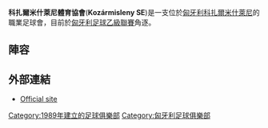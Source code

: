 {{Infobox football club 
| clubname    = 科扎爾米什萊尼體育協會
| image       = 
| fullname    = Kozármisleny Sport Egyesület
| nickname    = Misleny
| founded     = {{start date and age|df=yes|1989}}
| ground      = [[科扎爾米什萊尼|科扎爾米什萊尼]][[Alkotmány_tér_stadion|Alkotmány tér stadion]]
| capacity    = 1,500
| chairman    = {{flagicon|HUN}} Attila Feleki
| manager     = {{flagicon|POR}} [[Eduardo_Almeida|Eduardo Almeida]]
| league      = [[匈牙利足球乙級聯賽|匈牙利足球乙級聯賽]]
| season      = 2012–13
| position    = 2
| website     = http://www.kozarmislenyse.hu/
| pattern_la1 = _whitestripes   | pattern_la2 =
| pattern_b1  = _whitestripes   | pattern_b2  = _collarwhite
| pattern_ra1 = _whitestripes   | pattern_ra2 =
| leftarm1    = 094ca1          | leftarm2    = FFFFFF
| body1       = 094ca1          | body2       = FFFFFF
| rightarm1   = 094ca1          | rightarm2   = FFFFFF
| shorts1     = 094ca1          | shorts2     = FFFFFF
| socks1      = 094ca1          | socks2      = FFFFFF
| current     = 2013–14 Kozármisleny SE season
|
}}

'''科扎爾米什萊尼體育協會'''('''Kozármisleny SE''')是一支位於[[匈牙利|匈牙利]][[科扎爾米什萊尼|科扎爾米什萊尼]]的職業足球會，目前於[[匈牙利足球乙級聯賽|匈牙利足球乙級聯賽]]角逐。

==陣容==
{{updated|2014年3月18日}}
{{Fs start}}
{{Fs player|no= 3 |nat= HUN |name=[[Balázs_Szabó_(footballer)|Balázs Szabó]]|pos=DF}}
{{Fs player|no= 5 |nat= HUN |name=[[Miklós_Gaál|Miklós Gaál]]|pos=DF}}
{{Fs player|no= 6 |nat= HUN |name=[[Viktor_Petrók|Viktor Petrók]]|pos=DF}}
{{Fs player|no= 7 |nat= HUN |name=Krisztián Nagy|pos=MF}}
{{Fs player|no= 9 |nat= HUN |name=[[Bence_Varga|Bence Varga]]|pos=FW}}
{{Fs player|no= 11|nat= HUN |name=Olivér Fenyvesi|pos=MF}}
{{Fs player|no= 13|nat= HUN |name=Tamás Kovács|pos=MF}}
{{Fs player|no= 14|nat= HUN |name=Rajmond Toricska|pos=MF}}
{{Fs player|no= 17|nat= HUN |name=Márton Kiss|pos=DF}}
{{Fs player|no= 19|nat= HUN |name=[[Lóránt_Oláh|Lóránt Oláh]]|pos=FW}}
{{Fs mid}}
{{Fs player|no= 20|nat= HUN |name=Zoltán Farkas|pos=MF}}
{{Fs player|no= 21|nat= HUN |name=Dániel Tóth|pos=FW}}
{{Fs player|no= 22|nat= HUN |name=Csaba Sólyom|pos=GK}}
{{Fs player|no= 28|nat= HUN |name=Erik Nagy|pos=MF}}
{{Fs player|no= 33|nat= HUN |name=Balázs Vattai|pos=DF}}
{{Fs player|no= 55|nat= HUN |name=József Fellai|pos=DF}}
{{Fs player|no= 58|nat= HUN |name=Dániel Kovács|pos=MF}}
{{Fs player|no= 68|nat= HUN |name=Attila Cziráki|pos=MF}}
{{Fs player|no= 88|nat= HUN |name=[[László_Fitos|László Fitos]]|pos=MF}}
{{Fs player|no= 89|nat= HUN |name=[[Ádám_Holczer|Ádám Holczer]]|pos=GK}}
{{Fs end}}

==外部連結==
*[http://www.kozarmislenyfc.hu/ Official site]

[[Category:1989年建立的足球俱樂部|Category:1989年建立的足球俱樂部]]
[[Category:匈牙利足球俱樂部|Category:匈牙利足球俱樂部]]